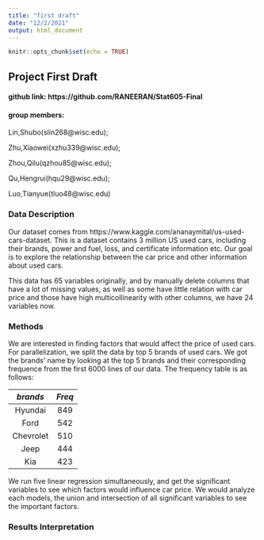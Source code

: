 ```yaml
---
title: "first draft"
date: "12/2/2021"
output: html_document
---
```


```r
knitr::opts_chunk$set(echo = TRUE)
```

## Project First Draft

#### github link: https://github.com/RANEERAN/Stat605-Final

#### group members:

Lin,Shubo(slin268@wisc.edu);

Zhu,Xiaowei(xzhu339@wisc.edu);

Zhou,Qilu(qzhou85@wisc.edu); 

Qu,Hengrui(hqu29@wisc.edu);  

Luo,Tianyue(tluo48@wisc.edu)

### Data Description

Our dataset comes from https://www.kaggle.com/ananaymital/us-used-cars-dataset. This is a dataset contains 3 million US used cars, including their brands, power and fuel, loss, and certificate information etc. Our goal is to explore the relationship between the car price and other information about used cars. 

This data has 65 variables originally, and by manually delete columns that have a lot of missing values, as well as some have little relation with car price and those have high multicollinearity with other columns, we have 24 variables now.

### Methods

We are interested in finding factors that would affect the price of used cars. For parallelization, we split the data by top 5 brands of used cars. We got the brands' name by looking at the top 5 brands and their corresponding frequence from the first 6000 lines of our data. The frequency table is as follows:

| $brands$ | $Freq$ |
|:---:|:----:|
|Hyundai|849|
|Ford|542|
|Chevrolet|510|
|Jeep|444|
|Kia|423|

We run five linear regression simultaneously, and get the significant variables to see which factors would influence car price. We would analyze each models, the union and intersection of all significant variables to see the important factors.

### Results Interpretation